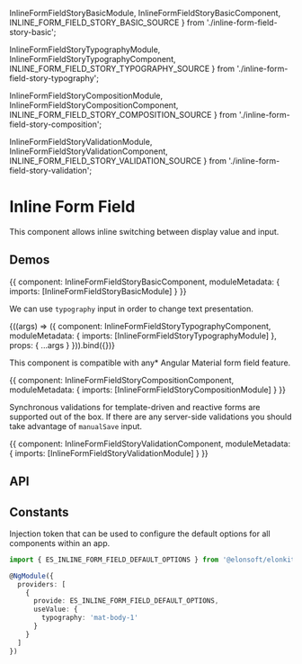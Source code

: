 


  InlineFormFieldStoryBasicModule,
  InlineFormFieldStoryBasicComponent,
  INLINE_FORM_FIELD_STORY_BASIC_SOURCE
} from './inline-form-field-story-basic';

  InlineFormFieldStoryTypographyModule,
  InlineFormFieldStoryTypographyComponent,
  INLINE_FORM_FIELD_STORY_TYPOGRAPHY_SOURCE
} from './inline-form-field-story-typography';

  InlineFormFieldStoryCompositionModule,
  InlineFormFieldStoryCompositionComponent,
  INLINE_FORM_FIELD_STORY_COMPOSITION_SOURCE
} from './inline-form-field-story-composition';

  InlineFormFieldStoryValidationModule,
  InlineFormFieldStoryValidationComponent,
  INLINE_FORM_FIELD_STORY_VALIDATION_SOURCE
} from './inline-form-field-story-validation';

<Meta title='UI/Inline Form Field' />

# Inline Form Field

This component allows inline switching between display value and input.

## Demos

<Canvas source={INLINE_FORM_FIELD_STORY_BASIC_SOURCE}>
  <Story name='Basic' height='50px'>
    {{
      component: InlineFormFieldStoryBasicComponent,
      moduleMetadata: {
        imports: [InlineFormFieldStoryBasicModule]
      }
    }}
  </Story>
</Canvas>

We can use `typography` input in order to change text presentation.

<Canvas source={INLINE_FORM_FIELD_STORY_TYPOGRAPHY_SOURCE}>
  <Story name='Typography' height='170px' args={{ typography: 'mat-h2' }}>
    {((args) => ({
      component: InlineFormFieldStoryTypographyComponent,
      moduleMetadata: {
        imports: [InlineFormFieldStoryTypographyModule]
      },
      props: {
        ...args
      }
    })).bind({})}
  </Story>
</Canvas>

This component is compatible with any\* Angular Material form field feature.

<Canvas source={INLINE_FORM_FIELD_STORY_COMPOSITION_SOURCE}>
  <Story name='Composition' height='380px'>
    {{
      component: InlineFormFieldStoryCompositionComponent,
      moduleMetadata: {
        imports: [InlineFormFieldStoryCompositionModule]
      }
    }}
  </Story>
</Canvas>

Synchronous validations for template-driven and reactive forms are supported out of the box.
If there are any server-side validations you should take advantage of `manualSave` input.

<Canvas source={INLINE_FORM_FIELD_STORY_VALIDATION_SOURCE}>
  <Story name='Validation' height='100px'>
    {{
      component: InlineFormFieldStoryValidationComponent,
      moduleMetadata: {
        imports: [InlineFormFieldStoryValidationModule]
      }
    }}
  </Story>
</Canvas>

## API

<ArgsTable of={ESInlineFormFieldComponent} />

## Constants

Injection token that can be used to configure the default options for all components within an app.

```ts
import { ES_INLINE_FORM_FIELD_DEFAULT_OPTIONS } from '@elonsoft/elonkit/ui/inline-form-field';

@NgModule({
  providers: [
    {
      provide: ES_INLINE_FORM_FIELD_DEFAULT_OPTIONS,
      useValue: {
        typography: 'mat-body-1'
      }
    }
  ]
})
```
